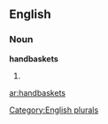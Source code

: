 ==English==

===Noun===
'''handbaskets'''

# {{plural of|[[handbasket]]}}

[[Category:English plurals]]

[[ar:handbaskets]]